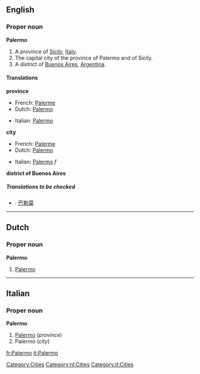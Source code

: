 ==English==
===Proper noun===
{{wikipedia}}
'''Palermo'''

#A province of [[Sicily]], [[Italy]].
#The capital city of the province of Palermo and of Sicily.
#A district of [[Buenos Aires]], [[Argentina]].

====Translations====

'''province'''
{{top}}
*French: [[Palerme]]
*Dutch: [[Palermo#Dutch|Palermo]]
{{mid}}
*Italian: [[Palermo#Italian|Palermo]]
{{bottom}}

'''city'''
{{top}}
*French: [[Palerme]]
*Dutch: [[Palermo#Dutch|Palermo]]
{{mid}}
*Italian: [[Palermo#Italian|Palermo]] ''f''
{{bottom}}

'''district of Buenos Aires'''
{{top}}
{{mid}}
{{bottom}}

=====Translations to be checked=====
<!--Remove this section once all of the translations below have been moved into the tables above.-->
{{checktrans}}
*{{ttbc|Chinese}}: [[巴勒莫]]

[[Category:Cities]]
----
==Dutch==
===Proper noun===
'''Palermo'''

#[[Palermo#English|Palermo]]

[[Category:nl:Cities]]
----
==Italian==
===Proper noun===
'''Palermo'''

#[[Palermo#English|Palermo]] (''province'')
#Palermo (''city'')

[[Category:it:Cities]]

[[fr:Palermo]]
[[it:Palermo]]
